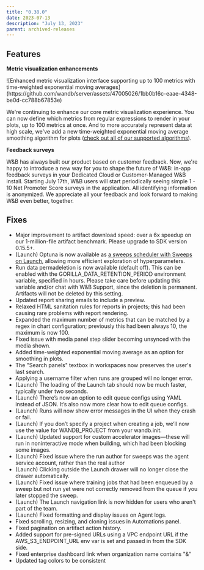 ```yaml
---
title: "0.38.0"
date: 2023-07-13
description: "July 13, 2023"
parent: archived-releases
---
```



<Danger>
<Text/>
</Danger>

## Features

**Metric visualization enhancements** 

<Frame>
![Enhanced metric visualization interface supporting up to 100 metrics with time-weighted exponential moving averages](https://github.com/wandb/server/assets/47005026/1bb0b16c-eaae-4348-be0d-cc788b67853e)
</Frame>


We're continuing to enhance our core metric visualization experience.   You can now define which metrics from regular expressions to render in your plots, up to 100 metrics at once.   And to more accurately represent data at high scale, we've add a new time-weighted exponential moving average smoothing algorithm for plots ([check out all of our supported algorithms](https://docs.wandb.ai/models/app/features/panels/line-plot/smoothing#docusaurus_skipToContent_fallback)).

**Feedback surveys**

W&B has always built our product based on customer feedback.  Now, we're happy to introduce a new way for you to shape the future of W&B: in-app feedback surveys in your Dedicated Cloud or Customer-Managed W&B install.   Starting July 17th, W&B users will start periodically seeing simple 1 - 10 Net Promoter Score surveys in the application.   All identifying information is anonymized.   We appreciate all your feedback and look forward to making W&B even better, together.

## Fixes

* Major improvement to artifact download speed: over a 6x speedup on our 1-million-file artifact benchmark.  Please upgrade to SDK version 0.15.5+.  
* (Launch) Optuna is now available as [a sweeps scheduler with Sweeps on Launch](https://docs.wandb.ai/guides/launch/sweeps-on-launch#create-a-custom-sweep-scheduler), allowing more efficient exploration of hyperparameters.
* Run data permadeletion is now available (default off).  This can be enabled with the GORILLA_DATA_RETENTION_PERIOD environment variable, specified in hours.  Please take care before updating this variable and/or chat with W&B Support, since the deletion is permanent.  Artifacts will not be deleted by this setting.  
* Updated report sharing emails to include a preview.
* Relaxed HTML sanitation rules for reports in projects; this had been causing rare problems with report rendering.
* Expanded the maximum number of metrics that can be matched by a regex in chart configuration; previously this had been always 10, the maximum is now 100.
* Fixed issue with media panel step slider becoming unsynced with the media shown.
* Added time-weighted exponential moving average as an option for smoothing in plots.
* The "Search panels" textbox in workspaces now preserves the user's last search.
* Applying a username filter when runs are grouped will no longer error.
* (Launch) The loading of the Launch tab should now be much faster, typically under two seconds.
* (Launch) There’s now an option to edit queue configs using YAML instead of JSON.  It’s also now more clear how to edit queue configs.
* (Launch) Runs will now show error messages in the UI when they crash or fail.
* (Launch) If you don’t specify a project when creating a job, we’ll now use the value for WANDB_PROJECT from your wandb.init.
* (Launch) Updated support for custom accelerator images—these will run in noninteractive mode when building, which had been blocking some images.
* (Launch) Fixed issue where the run author for sweeps was the agent service account, rather than the real author
* (Launch) Clicking outside the Launch drawer will no longer close the drawer automatically.
* (Launch) Fixed issue where training jobs that had been enqueued by a sweep but not run yet were not correctly removed from the queue if you later stopped the sweep.
* (Launch) The Launch navigation link is now hidden for users who aren't part of the team.
* (Launch) Fixed formatting and display issues on Agent logs.
* Fixed scrolling, resizing, and cloning issues in Automations panel.
* Fixed pagination on artifact action history.
* Added support for pre-signed URLs using a VPC endpoint URL if the AWS_S3_ENDPOINT_URL env var is set and passed in from the SDK side.
* Fixed enterprise dashboard link when organization name contains "&"
* Updated tag colors to be consistent

